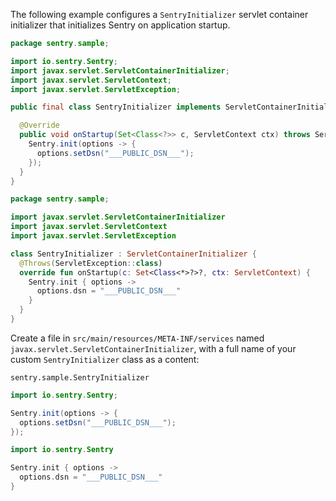 The following example configures a `SentryInitializer` servlet container initializer that initializes Sentry on application startup.

```java
package sentry.sample;

import io.sentry.Sentry;
import javax.servlet.ServletContainerInitializer;
import javax.servlet.ServletContext;
import javax.servlet.ServletException;

public final class SentryInitializer implements ServletContainerInitializer {

  @Override
  public void onStartup(Set<Class<?>> c, ServletContext ctx) throws ServletException {
    Sentry.init(options -> {
      options.setDsn("___PUBLIC_DSN___");
    });
  }
}
```

```kotlin
package sentry.sample;

import javax.servlet.ServletContainerInitializer
import javax.servlet.ServletContext
import javax.servlet.ServletException

class SentryInitializer : ServletContainerInitializer {
  @Throws(ServletException::class)
  override fun onStartup(c: Set<Class<*>?>?, ctx: ServletContext) {
    Sentry.init { options ->
      options.dsn = "___PUBLIC_DSN___"
    }
  }
}
```

Create a file in `src/main/resources/META-INF/services` named `javax.servlet.ServletContainerInitializer`, with a full name of your custom `SentryInitializer` class as a content:

```properties
sentry.sample.SentryInitializer
```



```java {tabTitle: Java}
import io.sentry.Sentry;

Sentry.init(options -> {
  options.setDsn("___PUBLIC_DSN___");
});
```

```kotlin {tabTitle: Kotlin}
import io.sentry.Sentry

Sentry.init { options ->
  options.dsn = "___PUBLIC_DSN___"
}
```
